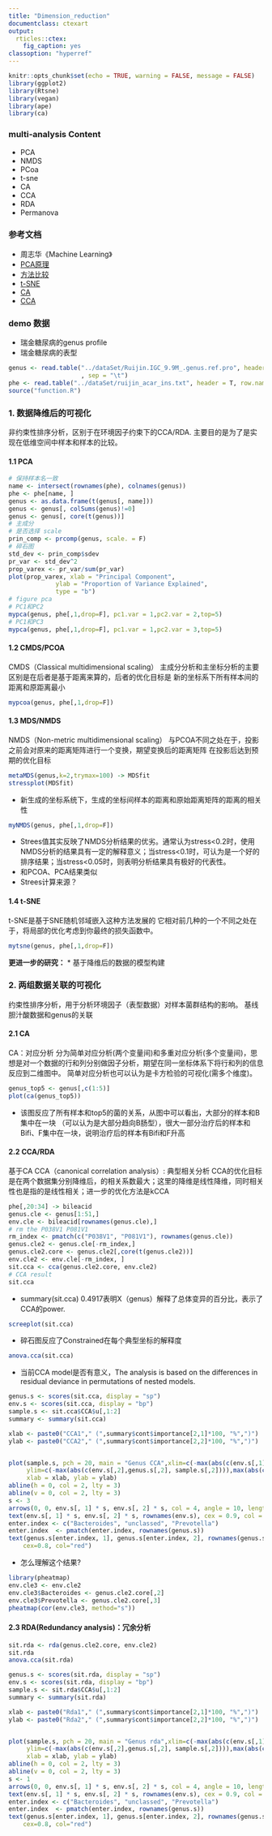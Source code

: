 ---
title: "Dimension_reduction"
documentclass: ctexart
output:
  rticles::ctex:
    fig_caption: yes
classoption: "hyperref"
---

```{r setup, include=FALSE}
knitr::opts_chunk$set(echo = TRUE, warning = FALSE, message = FALSE)
library(ggplot2)
library(Rtsne)
library(vegan)
library(ape)
library(ca)
```

### multi-analysis Content
* PCA
* NMDS
* PCoa
* t-sne
* CA
* CCA
* RDA
* Permanova

### 参考文档
* 周志华《Machine Learning》
* [PCA原理](http://blog.csdn.net/u011826404/article/details/57472730)
* [方法比较](https://www.jianshu.com/p/d9576633337e?utm_campaign=maleskine&utm_content=note&utm_medium=seo_notes&utm_source=recommendation)
* [t-SNE](http://mp.weixin.qq.com/s/_DXMlNZHVKm2jMnLGQFM_Q)
* [CA](https://www.statmethods.net/advstats/ca.html)
* [CCA](http://www.cnblogs.com/jerrylead/archive/2011/06/20/2085491.html)




### demo 数据
* 瑞金糖尿病的genus profile
* 瑞金糖尿病的表型

```{r}
genus <- read.table("../dataSet/Ruijin.IGC_9.9M_.genus.ref.pro", header = T, row.names = 1
                    , sep = "\t")
phe <- read.table("../dataSet/ruijin_acar_ins.txt", header = T, row.names = 1, sep = "\t")
source("function.R")
```

### 1. 数据降维后的可视化
非约束性排序分析，区别于在环境因子约束下的CCA/RDA. 主要目的是为了是实现在低维空间中样本和样本的比较。

####  1.1 PCA

```{r}
# 保持样本名一致
name <- intersect(rownames(phe), colnames(genus))
phe <- phe[name, ]
genus <- as.data.frame(t(genus[, name]))
genus <- genus[, colSums(genus)!=0]
genus <- genus[, core(t(genus))]
# 主成分
# 是否选择 scale
prin_comp <- prcomp(genus, scale. = F)
# 碎石图
std_dev <- prin_comp$sdev
pr_var <- std_dev^2
prop_varex <- pr_var/sum(pr_var)
plot(prop_varex, xlab = "Principal Component",
             ylab = "Proportion of Variance Explained",
             type = "b")
# figure pca
# PC1和PC2
mypca(genus, phe[,1,drop=F], pc1.var = 1,pc2.var = 2,top=5)
# PC1和PC3
mypca(genus, phe[,1,drop=F], pc1.var = 1,pc2.var = 3,top=5)
```


#### 1.2 CMDS/PCOA
CMDS（Classical multidimensional scaling）
主成分分析和主坐标分析的主要区别是在后者是基于距离来算的，后者的优化目标是
新的坐标系下所有样本间的距离和原距离最小


```{r}
mypcoa(genus, phe[,1,drop=F])
```


#### 1.3 MDS/NMDS
NMDS（Non-metric multidimensional scaling）
与PCOA不同之处在于，投影之前会对原来的距离矩阵进行一个变换，期望变换后的距离矩阵
在投影后达到预期的优化目标

```{r}
metaMDS(genus,k=2,trymax=100) -> MDSfit
stressplot(MDSfit)
```


* 新生成的坐标系统下，生成的坐标间样本的距离和原始距离矩阵的距离的相关性

```{r}
myNMDS(genus, phe[,1,drop=F])
```


* Strees值其实反映了NMDS分析结果的优劣。通常认为stress<0.2时，使用NMDS分析的结果具有一定的解释意义；当stress<0.1时，可认为是一个好的排序结果；当stress<0.05时，则表明分析结果具有极好的代表性。
* 和PCOA、PCA结果类似
* Strees计算来源？

#### 1.4 t-SNE

t-SNE是基于SNE随机邻域嵌入这种方法发展的
它相对前几种的一个不同之处在于，将局部的优化考虑到你最终的损失函数中。

```{r}
mytsne(genus, phe[,1,drop=F])
```


**更进一步的研究：**
* 基于降维后的数据的模型构建



### 2. 两组数据关联的可视化
约束性排序分析，用于分析环境因子（表型数据）对样本菌群结构的影响。
基线胆汁酸数据和genus的关联


#### 2.1 CA
CA：对应分析
分为简单对应分析(两个变量间)和多重对应分析(多个变量间)，思想是对一个数据的行和列分别做因子分析，期望在同一坐标体系下将行和列的信息反应到二维图中。
简单对应分析也可以认为是卡方检验的可视化(需多个维度)。
```{r}
genus_top5 <- genus[,c(1:5)]
plot(ca(genus_top5))
```

* 该图反应了所有样本和top5的菌的关系，从图中可以看出，大部分的样本和B集中在一块
（可以认为是大部分趋向B肠型），很大一部分治疗后的样本和 Bifi、F集中在一块，说明治疗后的样本有Bifi和F升高

#### 2.2 CCA/RDA
基于CA
CCA（canonical correlation analysis）: 典型相关分析
CCA的优化目标是在两个数据集分别降维后，的相关系数最大；这里的降维是线性降维，同时相关性也是指的是线性相关；进一步的优化方法是kCCA


```{r}
phe[,20:34] -> bileacid
genus.cle <- genus[1:51,]
env.cle <- bileacid[rownames(genus.cle),]
# rm the P038V1 P081V1
rm_index <- pmatch(c("P038V1", "P081V1"), rownames(genus.cle))
genus.cle2 <- genus.cle[-rm_index,]
genus.cle2.core <- genus.cle2[,core(t(genus.cle2))]
env.cle2 <- env.cle[-rm_index, ]
sit.cca <- cca(genus.cle2.core, env.cle2)
# CCA result 
sit.cca
```

* summary(sit.cca) 0.4917表明X（genus）解释了总体变异的百分比，表示了CCA的power.

```{r}
screeplot(sit.cca)
```

* 碎石图反应了Constrained在每个典型坐标的解释度

```{r}
anova.cca(sit.cca)
```

* 当前CCA model是否有意义，The analysis is based on the differences in residual deviance in permutations of nested models.

```{r}
genus.s <- scores(sit.cca, display = "sp")
env.s <- scores(sit.cca, display = "bp")
sample.s <- sit.cca$CCA$u[,1:2]
summary <- summary(sit.cca)

xlab <- paste0("CCA1"," (",summary$cont$importance[2,1]*100, "%",")")
ylab <- paste0("CCA2"," (",summary$cont$importance[2,2]*100, "%",")")


plot(sample.s, pch = 20, main = "Genus CCA",xlim=c(-max(abs(c(env.s[,1],genus.s[,1], sample.s[,1]))),max(abs(c(env.s[,1],genus.s[,1], sample.s[,1])))),
     ylim=c(-max(abs(c(env.s[,2],genus.s[,2], sample.s[,2]))),max(abs(c(env.s[,2],genus.s[,2], sample.s[,2])))),
     xlab = xlab, ylab = ylab)
abline(h = 0, col = 2, lty = 3)
abline(v = 0, col = 2, lty = 3)
s <- 3
arrows(0, 0, env.s[, 1] * s, env.s[, 2] * s, col = 4, angle = 10, length = 0.1)
text(env.s[, 1] * s, env.s[, 2] * s, rownames(env.s), cex = 0.9, col = "deepskyblue")
enter.index <- c("Bacteroides", "unclassed", "Prevotella")
enter.index  <- pmatch(enter.index, rownames(genus.s))
text(genus.s[enter.index, 1], genus.s[enter.index, 2], rownames(genus.s)[enter.index],
    cex=0.8, col="red")

```

* 怎么理解这个结果? 

```{r}
library(pheatmap)
env.cle3 <- env.cle2
env.cle3$Bacteroides <- genus.cle2.core[,2] 
env.cle3$Prevotella <- genus.cle2.core[,3]
pheatmap(cor(env.cle3, method="s"))
```

#### 2.3 RDA(Redundancy analysis)：冗余分析

```{r}
sit.rda <- rda(genus.cle2.core, env.cle2)
sit.rda
anova.cca(sit.rda)
```
```{r}
genus.s <- scores(sit.rda, display = "sp")
env.s <- scores(sit.rda, display = "bp")
sample.s <- sit.rda$CCA$u[,1:2]
summary <- summary(sit.rda)

xlab <- paste0("Rda1"," (",summary$cont$importance[2,1]*100, "%",")")
ylab <- paste0("Rda2"," (",summary$cont$importance[2,2]*100, "%",")")


plot(sample.s, pch = 20, main = "Genus rda",xlim=c(-max(abs(c(env.s[,1],genus.s[,1], sample.s[,1]))),max(abs(c(env.s[,1],genus.s[,1], sample.s[,1])))),
     ylim=c(-max(abs(c(env.s[,2],genus.s[,2], sample.s[,2]))),max(abs(c(env.s[,2],genus.s[,2], sample.s[,2])))),
     xlab = xlab, ylab = ylab)
abline(h = 0, col = 2, lty = 3)
abline(v = 0, col = 2, lty = 3)
s <- 1
arrows(0, 0, env.s[, 1] * s, env.s[, 2] * s, col = 4, angle = 10, length = 0.1)
text(env.s[, 1] * s, env.s[, 2] * s, rownames(env.s), cex = 0.9, col = "deepskyblue")
enter.index <- c("Bacteroides", "unclassed", "Prevotella")
enter.index  <- pmatch(enter.index, rownames(genus.s))
text(genus.s[enter.index, 1], genus.s[enter.index, 2], rownames(genus.s)[enter.index],
    cex=0.8, col="red")
```
